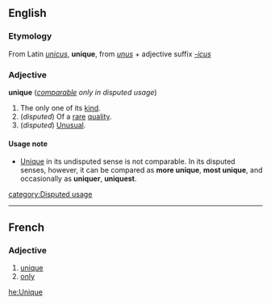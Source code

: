 ==English==
===Etymology===
From Latin ''[[unicus]]'', '''unique''', from ''[[unus]]'' + adjective suffix ''[[-icus]]''
===Adjective===
'''unique''' (''[[comparable]] only in disputed usage'')

#The only one of its [[kind]].
#(''disputed'') Of a [[rare]] [[quality]].
#(''disputed'') [[Unusual]].

====Usage note====
*[[Unique]] in its undisputed sense is not comparable.  In its disputed senses, however, it can be compared as '''more unique''', '''most unique''',  and occasionally as '''uniquer''', '''uniquest'''.
[[category:Disputed usage]]
----
==French==
===Adjective===
# [[unique]]
# [[only]]

[[he:Unique]]